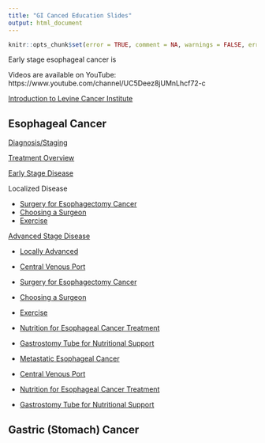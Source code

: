 ```yaml
---
title: "GI Canced Education Slides"
output: html_document
---
```


```r
knitr::opts_chunk$set(error = TRUE, comment = NA, warnings = FALSE, errors = FALSE, messages = FALSE, tidy = FALSE, echo = FALSE)
```

Early stage esophageal cancer is   

Videos are available on YouTube: https://www.youtube.com/channel/UC5Deez8jUMnLhcf72-c

[Introduction to Levine Cancer Institute](slides/01-intro_LCI.pdf)


## Esophageal Cancer 

[Diagnosis/Staging](slides/02-Eso_Dx_Staging.pdf)

[Treatment Overview](slides/04-Eso_Rx_Options.pdf)

[Early Stage Disease](slides/06-Eso_Early.pdf)

Localized Disease

-   [Surgery for Esophagectomy Cancer](slides/12-Eso_Surgery.pdf)
-   [Choosing a Surgeon](slides/32-Surgeon.pdf)
-   [Exercise](slides/34-Exercise.pdf)

[Advanced Stage Disease](slides/08-Eso_Advanced.pdf)

-   [Locally Advanced](slides/14-Eso_Locally_Advanced.pdf)
  -   [Central Venous Port](slides/26-Port.pdf)
  -   [Surgery for Esophagectomy Cancer](slides/12-Eso_Surgery.pdf)
  -   [Choosing a Surgeon](slides/32-Surgeon.pdf)
  -   [Exercise](slides/34-Exercise.pdf)
  -   [Nutrition for Esophageal Cancer Treatment](slides/22-NutritionEsoCa.pdf)
  -   [Gastrostomy Tube for Nutritional Support](slides/24-gastrostomy.pdf)

-   [Metastatic Esophageal Cancer](slides/16-Eso_Metastatic.pdf)
  -   [Central Venous Port](slides/26-Port.pdf)
  -   [Nutrition for Esophageal Cancer Treatment](slides/22-NutritionEsoCa.pdf)
  -   [Gastrostomy Tube for Nutritional Support](slides/24-gastrostomy.pdf)
  
## Gastric (Stomach) Cancer 


